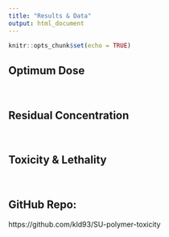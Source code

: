 ```yaml
---
title: "Results & Data"
output: html_document
---
```


```r
knitr::opts_chunk$set(echo = TRUE)
```

## Optimum Dose

<br>

## Residual Concentration

<br>

## Toxicity & Lethality

<br>

## GitHub Repo:
https://github.com/kld93/SU-polymer-toxicity 